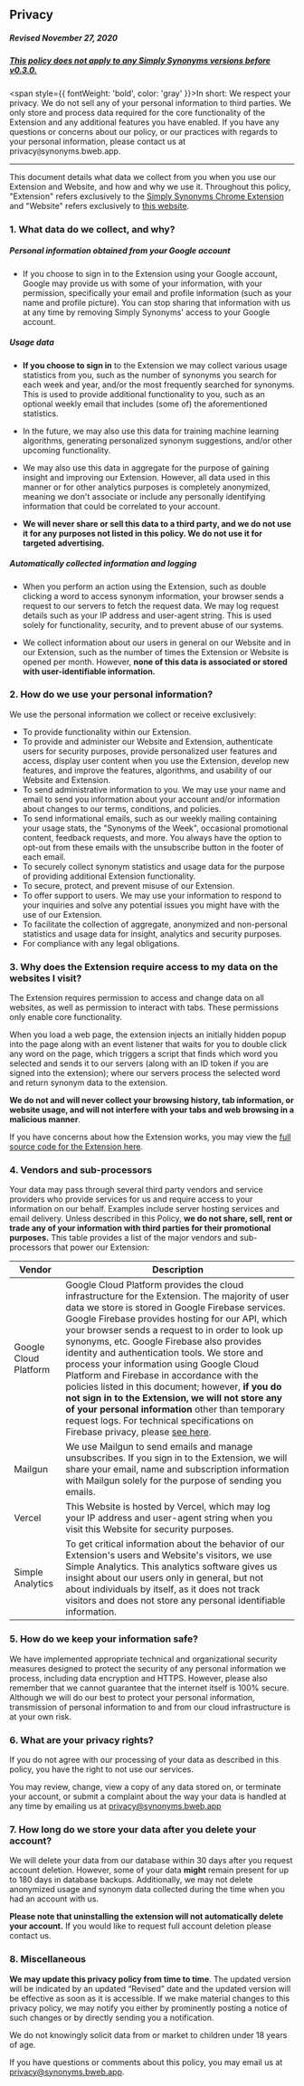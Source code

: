 
<Layout mdx textJustified textSmallGray title='Privacy Policy'>

## Privacy

<h5 style={{ textAlign: 'center' }}>Revised November 27, 2020</h5>

  <h5 style={{ textAlign: 'center' }}><u>This policy does not apply to any Simply Synonyms versions before v0.3.0.</u></h5>

<span style={{ fontWeight: 'bold', color: 'gray' }}>In short: We respect your privacy. We do not sell any of your personal information to third parties. We only store and process data required for the core functionality of the Extension and any additional features you have enabled. If you have any questions or concerns about our policy, or our practices with regards to your personal information, please contact us at privacy<code>&#64;</code>synonyms.bweb.app.</span>

  ---

This document details what data we collect from you when you use our Extension and Website, and how and why we use it. Throughout this policy, "Extension" refers exclusively to the [Simply Synonyms Chrome Extension](https://chrome.google.com/webstore/detail/simply-synonyms/hapeijdlgbbhjmijhmgggnakcgdcpfap) and "Website" refers exclusively to [this website](https://synonyms.bweb.app).

### 1. What data do we collect, and why?

##### Personal information obtained from your Google account

+ If you choose to sign in to the Extension using your Google account, Google may provide us with some of your information, with your permission, specifically your email and profile information (such as your name and profile picture). You can stop sharing that information with us at any time by removing Simply Synonyms' access to your Google account.

##### Usage data

+ **If you choose to sign in** to the Extension we may collect various usage statistics from you, such as the number of synonyms you search for each week and year, and/or the most frequently searched for synonyms. This is used to provide additional functionality to you, such as an optional weekly email that includes (some of) the aforementioned statistics.

+ In the future, we may also use this data for training machine learning algorithms, generating personalized synonym suggestions, and/or other upcoming functionality.

+ We may also use this data in aggregate for the purpose of gaining insight and improving our Extension. However, all data used in this manner or for other analytics purposes is completely anonymized, meaning we don't associate or include any personally identifying information that could be correlated to your account.

+ **We will never share or sell this data to a third party, and we do not use it for any purposes not listed in this policy. We do not use it for targeted advertising.**

##### Automatically collected information and logging

+ When you perform an action using the Extension, such as double clicking a word to access synonym information, your browser sends a request to our servers to fetch the request data. We may log request details such as your IP address and user-agent string. This is used solely for functionality, security, and to prevent abuse of our systems.

+ We collect information about our users in general on our Website and in our Extension, such as the number of times the Extension or Website is opened per month. However, **none of this data is associated or stored with user-identifiable information.**

### 2. How do we use your personal information?

We use the personal information we collect or receive exclusively:

+ To provide functionality within our Extension.
+ To provide and administer our Website and Extension, authenticate users for security purposes, provide personalized user features and access, display user content when you use the Extension, develop new features, and improve the features, algorithms, and usability of our Website and Extension.
+ To send administrative information to you. We may use your name and email to send you information about your account and/or information about changes to our terms, conditions, and policies.
+ To send informational emails, such as our weekly mailing containing your usage stats, the "Synonyms of the Week", occasional promotional content, feedback requests, and more. You always have the option to opt-out from these emails with the unsubscribe button in the footer of each email.
+ To securely collect synonym statistics and usage data for the purpose of providing additional Extension functionality.
+ To secure, protect, and prevent misuse of our Extension.
+ To offer support to users. We may use your information to respond to your inquiries and solve any potential issues you might have with the use of our Extension.
+ To facilitate the collection of aggregate, anonymized and non-personal statistics and usage data for insight, analytics and security purposes.
+ For compliance with any legal obligations.

### 3. Why does the Extension require access to my data on the websites I visit?

  The Extension requires permission to access and change data on all websites, as well as permission to interact with tabs. These permissions only enable core functionality.

  When you load a web page, the extension injects an initially hidden popup into the page along with an event listener that waits for you to double click any word on the page, which triggers a script that finds which word you selected and sends it to our servers (along with an ID token if you are signed into the extension); where our servers process the selected word and return synonym data to the extension.

  **We do not and will never collect your browsing history, tab information, or website usage, and will not interfere with your tabs and web browsing in a malicious manner**.

  If you have concerns about how the Extension works, you may view the [full source code for the Extension here](https://github.com/Simply-Synonyms/simply-synonyms).

### 4. Vendors and sub-processors

Your data may pass through several third party vendors and service providers who provide services for us and require access to your information on our behalf. Examples include server hosting services and email delivery. Unless described in this Policy, **we do not share, sell, rent or trade any of your information with third parties for their promotional purposes.** This table provides a list of the major vendors and sub-processors that power our Extension:

  | Vendor      | Description |
  | ----------- | ----------- |
  | Google Cloud Platform | Google Cloud Platform provides the cloud infrastructure for the Extension. The majority of user data we store is stored in Google Firebase services. Google Firebase provides hosting for our API, which your browser sends a request to in order to look up synonyms, etc. Google Firebase also provides identity and authentication tools. We store and process your information using Google Cloud Platform and Firebase in accordance with the policies listed in this document; however, **if you do not sign in to the Extension, we will not store any of your personal information** other than temporary request logs. For technical specifications on Firebase privacy, please [see here](https://firebase.google.com/support/privacy). |
  | Mailgun | We use Mailgun to send emails and manage unsubscribes. If you sign in to the Extension, we will share your email, name and subscription information with Mailgun solely for the purpose of sending you emails.  |
  | Vercel | This Website is hosted by Vercel, which may log your IP address and user-agent string when you visit this Website for security purposes. |
  | Simple Analytics | To get critical information about the behavior of our Extension's users and Website's visitors, we use Simple Analytics. This analytics software gives us insight about our users only in general, but not about individuals by itself, as it does not track visitors and does not store any personal identifiable information. |

### 5. How do we keep your information safe?

  We have implemented appropriate technical and organizational security measures designed to protect the security of any personal information we process, including data encryption and HTTPS. However, please also remember that we cannot guarantee that the internet itself is 100% secure. Although we will do our best to protect your personal information, transmission of personal information to and from our cloud infrastructure is at your own risk.

### 6. What are your privacy rights?

  If you do not agree with our processing of your data as described in this policy, you have the right to not use our services.

You may review, change, view a copy of any data stored on, or terminate your account, or submit a complaint about the way your data is handled at any time by emailing us at [privacy@synonyms.bweb.app](mailto:privacy@synonyms.bweb.app)

### 7. How long do we store your data after you delete your account?

We will delete your data from our database within 30 days after you request account deletion. However, some of your data **might** remain present for up to 180 days in database backups. Additionally, we may not delete anonymized usage and synonym data collected during the time when you had an account with us.

**Please note that uninstalling the extension will not automatically delete your account.** If you would like to request full account deletion please contact us.


### 8. Miscellaneous

  **We may update this privacy policy from time to time**. The updated version will be indicated by an updated “Revised” date and the updated version will be effective as soon as it is accessible. If we make material changes to this privacy policy, we may notify you either by prominently posting a notice of such changes or by directly sending you a notification.

  We do not knowingly solicit data from or market to children under 18 years of age.

  If you have questions or comments about this policy, you may email us at [privacy@synonyms.bweb.app](mailto:privacy@synonyms.bweb.app).

</Layout>
